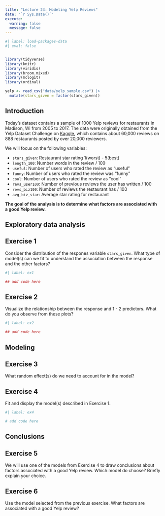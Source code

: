 ```yaml
---
title: "Lecture 23: Modeling Yelp Reviews"
date: "`r Sys.Date()`"
execute:
  warning: false
  message: false
---
```


```r
#| label: load-packages-data
#| eval: false


library(tidyverse)
library(knitr)
library(viridis)
library(broom.mixed)
library(mclogit)
library(ordinal)

yelp <- read_csv("data/yelp_sample.csv") |>
  mutate(stars_given = factor(stars_given))
```

## Introduction

Today's dataset contains a sample of 1000 Yelp reviews for restaurants in Madison, WI from 2005 to 2017. The data were originally obtained from the Yelp Dataset Challenge on [Kaggle](https://www.kaggle.com/yelp-dataset/yelp-dataset), which contains about 60,000 reviews on 888 restaurants posted by over 20,000 reviewers.

We will focus on the following variables:

-   `stars_given`: Restaurant star rating 1(worst) - 5(best)
-   `length_100`: Number words in the review / 100
-   `useful`: Number of users who rated the review as "useful"
-   `funny`: Number of users who rated the review was "funny"
-   `cool`: Number of users who rated the review as "cool"
-   `revs_user100`: Number of previous reviews the user has written / 100
-   `revs_biz100`: Number of reviews the restaurant has / 100
-   `avg_biz_star`: Average star rating for restaurant

**The goal of the analysis is to determine what factors are associated with a good Yelp review.**

## Exploratory data analysis

::: callout-note
## Exercise 1

Consider the distribution of the respones variable `stars_given`. What type of model(s) can we fit to understand the association between the response and the other factors?
:::

```r
#| label: ex1

## add code here

```

::: callout-note
## Exercise 2

Visualize the relationship between the response and 1 - 2 predictors. What do you observe from these plots?
:::

```r
#| label: ex2

## add code here

```

## Modeling

::: callout-note
## Exercise 3

What random effect(s) do we need to account for in the model?
:::

::: callout-note
## Exercise 4

Fit and display the model(s) described in Exercise 1.
:::

```r
#| label: ex4

# add code here
```

## Conclusions

::: callout-note
## Exercise 5

We will use one of the models from Exercise 4 to draw conclusions about factors associated with a good Yelp review. Which model do choose? Briefly explain your choice.
:::

::: callout-note
## Exercise 6

Use the model selected from the previous exercise. What factors are associated with a good Yelp review?
:::
